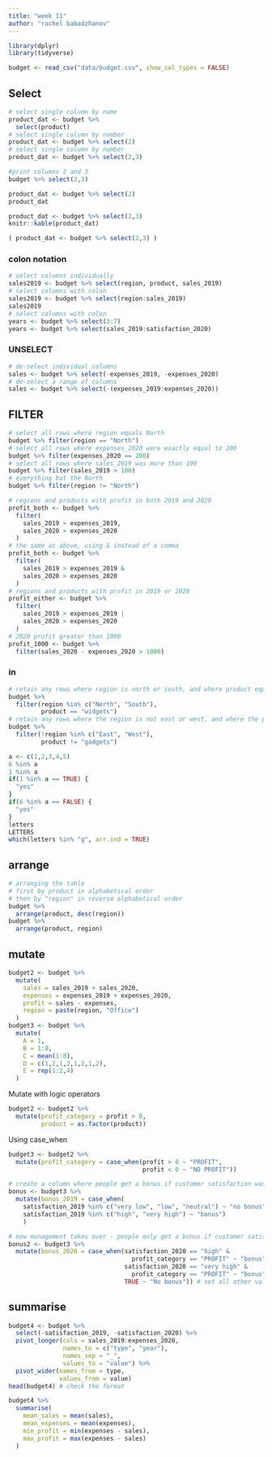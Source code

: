 ```yaml
---
title: "week 11"
author: "rachel babadzhanov"
---
```



```r
library(dplyr)
library(tidyverse)
```

```r
budget <- read_csv("data/budget.csv", show_col_types = FALSE)
```

## Select

```r
# select single column by name
product_dat <- budget %>% 
  select(product) 
# select single column by number
product_dat <- budget %>% select(2) 
# select single column by number
product_dat <- budget %>% select(2,3) 
```

```r
#print columns 2 and 3
budget %>% select(2,3)
```

```r
product_dat <- budget %>% select(2) 
product_dat
```

```r
product_dat <- budget %>% select(2,3) 
knitr::kable(product_dat)
```

```r
( product_dat <- budget %>% select(2,3) )
```

### colon notation

```r
# select columns individually
sales2019 <- budget %>% select(region, product, sales_2019)
# select columns with colon
sales2019 <- budget %>% select(region:sales_2019)
sales2019
# select columns with colon
years <- budget %>% select(3:7)
years <- budget %>% select(sales_2019:satisfaction_2020)
```

### UNSELECT

```r
# de-select individual columns
sales <- budget %>% select(-expenses_2019, -expenses_2020)
# de-select a range of columns
sales <- budget %>% select(-(expenses_2019:expenses_2020))
```

## FILTER

```r
# select all rows where region equals North
budget %>% filter(region == "North")
# select all rows where expenses_2020 were exactly equal to 200
budget %>% filter(expenses_2020 == 200)
# select all rows where sales_2019 was more than 100
budget %>% filter(sales_2019 > 100)
# everything but the North
budget %>% filter(region != "North")
```

```r
# regions and products with profit in both 2019 and 2020
profit_both <- budget %>% 
  filter(
    sales_2019 > expenses_2019,
    sales_2020 > expenses_2020
  )
# the same as above, using & instead of a comma
profit_both <- budget %>% 
  filter(
    sales_2019 > expenses_2019 &
    sales_2020 > expenses_2020
  )
# regions and products with profit in 2019 or 2020
profit_either <- budget %>% 
  filter(
    sales_2019 > expenses_2019 |
    sales_2020 > expenses_2020
  )
# 2020 profit greater than 1000
profit_1000 <- budget %>%
  filter(sales_2020 - expenses_2020 > 1000)
```

### in

```r
# retain any rows where region is north or south, and where product equals widget
budget %>%
  filter(region %in% c("North", "South"),
         product == "widgets")
# retain any rows where the region is not east or west, and where the product does not equal gadgets
budget %>%
  filter(!region %in% c("East", "West"),
         product != "gadgets")
```

```r
a <- c(1,2,3,4,5)
6 %in% a
1 %in% a
if(1 %in% a == TRUE) {
  "yes"
}
if(6 %in% a == FALSE) {
  "yes"
}
letters
LETTERS
which(letters %in% "g", arr.ind = TRUE)
```

## arrange

```r
# arranging the table 
# first by product in alphabetical order
# then by "region" in reverse alphabetical order
budget %>%
  arrange(product, desc(region))
budget %>%
  arrange(product, region)
```

## mutate

```r
budget2 <- budget %>%
  mutate(
    sales = sales_2019 + sales_2020,
    expenses = expenses_2019 + expenses_2020,
    profit = sales - expenses,
    region = paste(region, "Office")
  )
budget3 <- budget %>%
  mutate(
    A = 1,
    B = 1:8,
    C = mean(1:8),
    D = c(1,2,1,2,1,2,1,2),
    E = rep(1:2,4)
  )
```

Mutate with logic operators

```r
budget2 <- budget2 %>%
  mutate(profit_category = profit > 0,
         product = as.factor(product))
```

Using case_when

```r
budget3 <- budget2 %>%
  mutate(profit_category = case_when(profit > 0 ~ "PROFIT",
                                     profit < 0 ~ "NO PROFIT"))
```

```r
# create a column where people get a bonus if customer satisfaction was overall high or very high
bonus <- budget3 %>%
  mutate(bonus_2019 = case_when(
    satisfaction_2019 %in% c("very low", "low", "neutral") ~ "no bonus",
    satisfaction_2019 %in% c("high", "very high") ~ "bonus")
    )
```

```r
# new management takes over - people only get a bonus if customer satisfaction was overall high or very high AND if a profit was returned
bonus2 <- budget3 %>%
  mutate(bonus_2020 = case_when(satisfaction_2020 == "high" & 
                                  profit_category == "PROFIT" ~ "bonus",
                                satisfaction_2020 == "very high" & 
                                  profit_category == "PROFIT" ~ "bonus",
                                TRUE ~ "No bonus")) # set all other values to "no bonus"
```

## summarise

```r
budget4 <- budget %>%
  select(-satisfaction_2019, -satisfaction_2020) %>%
  pivot_longer(cols = sales_2019:expenses_2020,
               names_to = c("type", "year"),
               names_sep = "_",
               values_to = "value") %>%
  pivot_wider(names_from = type,
              values_from = value)
head(budget4) # check the format
```

```r
budget4 %>%
  summarise(
    mean_sales = mean(sales),
    mean_expenses = mean(expenses),
    min_profit = min(expenses - sales),
    max_profit = max(expenses - sales)
  )
```

